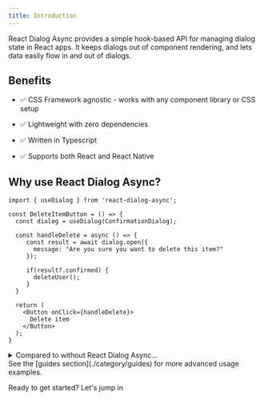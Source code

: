 ```yaml
---
title: Introduction
---
```



React Dialog Async provides a simple hook-based API for managing dialog state in React apps.
It keeps dialogs out of component rendering, and lets data easily flow in and out of dialogs.

## Benefits

* ✅ CSS Framework agnostic - works with any component library or CSS setup

* ✅ Lightweight with zero dependencies

* ✅ Written in Typescript

* ✅ Supports both React and React Native

## Why use React Dialog Async?

```tsx
import { useDialog } from 'react-dialog-async';

const DeleteItemButton = () => {
  const dialog = useDialog(ConfirmationDialog);

  const handleDelete = async () => {
     const result = await dialog.open({
       message: "Are you sure you want to delete this item?"
     });

     if(result?.confirmed) {
       deleteUser();
     }
  }

  return (
    <Button onClick={handleDelete}>
      Delete item
    </Button>
  );
}
```

<details>
<summary>Compared to without React Dialog Async...</summary>

```tsx
const DeleteItemButton = () => {

  const [isDialogOpen, setIsDialogOpen] = useState(false);

  const handleCancel = () => {
    setIsDialogOpen(false);
  }

  const handleConfirm = () => {
    setIsDialogOpen(false);
    deleteUser();
  }

  return (
    <>
      <Button onClick={() => setIsDialogOpen(true)}>
        Delete item
      </Button>
      <ConfirmationDialog
        message={"Are you sure you want to delete this item?"}
        open={isDialogOpen}
        onCancel={handleCancel}
        onConfirm={handleConfirm}
      />
    </>
  );
}
```

</details>

<Aside type="tip">
See the [guides section](./category/guides) for more advanced usage examples.
</Aside>

Ready to get started? Let's jump in

